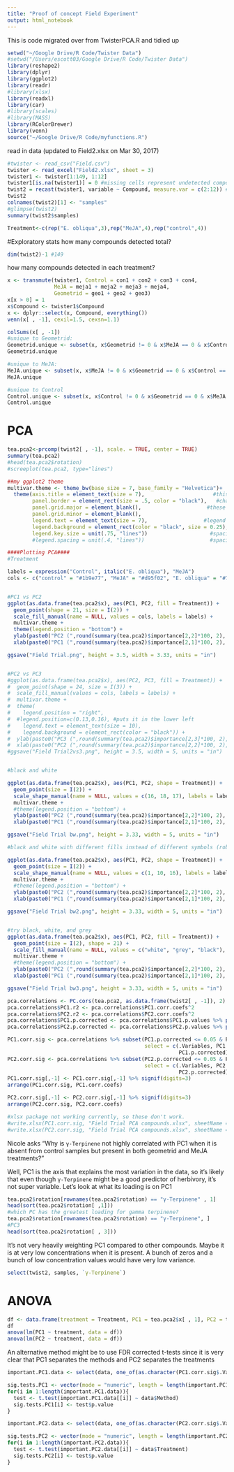 ```yaml
---
title: "Proof of concept Field Experiment"
output: html_notebook
---
```


This is code migrated over from TwisterPCA.R and tidied up
```r
setwd("~/Google Drive/R Code/Twister Data")
#setwd("/Users/escott03/Google Drive/R Code/Twister Data")
library(reshape2)
library(dplyr)
library(ggplot2)
library(readr)
#library(xlsx)
library(readxl)
library(car)
#library(scales)
#library(MASS)
library(RColorBrewer)
library(venn)
source("~/Google Drive/R Code/myfunctions.R")
```

read in data (updated to Field2.xlsx on Mar 30, 2017)
```r
#twister <- read_csv("Field.csv")
twister <- read_excel("Field2.xlsx", sheet = 3)
twister1 <- twister[1:149, 1:12]
twister1[is.na(twister1)] = 0 #missing cells represent undetected compounds
twist2 = recast(twister1, variable ~ Compound, measure.var = c(2:12)) #this transposes the data so each column is a compound, but it re-orders the columns, which I don't like.
twist2
colnames(twist2)[1] <- "samples"
#glimpse(twist2)
summary(twist2$samples)

Treatment<-c(rep("E. obliqua",3),rep("MeJA",4),rep("control",4))
```
#Exploratory stats
how many compounds detected total?

```r
dim(twist2)-1 #149
```
how many compounds detected in each treatment?

```r
x <- transmute(twister1, Control = con1 + con2 + con3 + con4,
               MeJA = meja1 + meja2 + meja3 + meja4,
               Geometrid = geo1 + geo2 + geo3)
x[x > 0] = 1
x$Compound <- twister1$Compound
x <- dplyr::select(x, Compound, everything())
venn(x[ , -1], cexil=1.5, cexsn=1.1)

colSums(x[ , -1])
#unique to Geometrid: 
Geometrid.unique <- subset(x, x$Geometrid != 0 & x$MeJA == 0 & x$Control == 0)
Geometrid.unique

#unique to MeJA:
MeJA.unique <- subset(x, x$MeJA != 0 & x$Geometrid == 0 & x$Control == 0)
MeJA.unique

#unique to Control
Control.unique <- subset(x, x$Control != 0 & x$Geometrid == 0 & x$MeJA == 0)
Control.unique
```
# PCA
```r
tea.pca2<-prcomp(twist2[ , -1], scale. = TRUE, center = TRUE)
summary(tea.pca2)
#head(tea.pca2$rotation)
#screeplot(tea.pca2, type="lines")
```

```r
##my ggplot2 theme
multivar.theme <- theme_bw(base_size = 7, base_family = "Helvetica")+  #this changes the default text size and font
  theme(axis.title = element_text(size = 7),                      #this sets a different font size for the axis labels
        panel.border = element_rect(size = .5, color = "black"),   #change size= here to change border size
        panel.grid.major = element_blank(),                     #these two lines make the grid lines go away
        panel.grid.minor = element_blank(),
        legend.text = element_text(size = 7),                  #legend font size
        legend.background = element_rect(color = "black", size = 0.25),
        legend.key.size = unit(.75, "lines"))                    #spacing between text
        #legend.spacing = unit(.4, "lines"))                     #spacing between legends if > 1

```

```r
####Plotting PCA####
#Treatment

labels = expression("Control", italic("E. obliqua"), "MeJA")
cols <- c("control" = "#1b9e77", "MeJA" = "#d95f02", "E. obliqua" = "#7570b3")


#PC1 vs PC2
ggplot(as.data.frame(tea.pca2$x), aes(PC1, PC2, fill = Treatment)) + 
  geom_point(shape = 21, size = I(2)) + 
  scale_fill_manual(name = NULL, values = cols, labels = labels) +
  multivar.theme + 
  theme(legend.position = "bottom") +
  ylab(paste0("PC2 (",round(summary(tea.pca2)$importance[2,2]*100, 2), "%)")) + 
  xlab(paste0("PC1 (",round(summary(tea.pca2)$importance[2,1]*100, 2), "%)"))

ggsave("Field Trial.png", height = 3.5, width = 3.33, units = "in")


#PC2 vs PC3
#ggplot(as.data.frame(tea.pca2$x), aes(PC2, PC3, fill = Treatment)) + 
#  geom_point(shape = 24, size = I(3)) + 
#  scale_fill_manual(values = cols, labels = labels) +
#  multivar.theme + 
#  theme(
#    legend.position = "right",
#  #legend.position=c(0.13,0.16), #puts it in the lower left
#    legend.text = element_text(size = 10),
#    legend.background = element_rect(color = "black")) +
#  ylab(paste0("PC3 (",round(summary(tea.pca2)$importance[2,3]*100, 2), "%)")) + 
#  xlab(paste0("PC2 (",round(summary(tea.pca2)$importance[2,2]*100, 2), "%)"))
#ggsave("Field Trial2vs3.png", height = 3.5, width = 5, units = "in")


#black and white

ggplot(as.data.frame(tea.pca2$x), aes(PC1, PC2, shape = Treatment)) + 
  geom_point(size = I(2)) + 
  scale_shape_manual(name = NULL, values = c(16, 18, 17), labels = labels) +
  multivar.theme + 
  #theme(legend.position = "bottom") +
  ylab(paste0("PC2 (",round(summary(tea.pca2)$importance[2,2]*100, 2), "%)")) + 
  xlab(paste0("PC1 (",round(summary(tea.pca2)$importance[2,1]*100, 2), "%)"))

ggsave("Field Trial bw.png", height = 3.33, width = 5, units = "in")

#black and white with different fills instead of different symbols (robbat wants this) 

ggplot(as.data.frame(tea.pca2$x), aes(PC1, PC2, shape = Treatment)) + 
  geom_point(size = I(2)) + 
  scale_shape_manual(name = NULL, values = c(1, 10, 16), labels = labels) +
  multivar.theme + 
  #theme(legend.position = "bottom") +
  ylab(paste0("PC2 (",round(summary(tea.pca2)$importance[2,2]*100, 2), "%)")) + 
  xlab(paste0("PC1 (",round(summary(tea.pca2)$importance[2,1]*100, 2), "%)"))

ggsave("Field Trial bw2.png", height = 3.33, width = 5, units = "in")


#try black, white, and grey
ggplot(as.data.frame(tea.pca2$x), aes(PC1, PC2, fill = Treatment)) + 
  geom_point(size = I(2), shape = 21) + 
  scale_fill_manual(name = NULL, values = c("white", "grey", "black"), labels = labels) +
  multivar.theme + 
  #theme(legend.position = "bottom") +
  ylab(paste0("PC2 (",round(summary(tea.pca2)$importance[2,2]*100, 2), "%)")) + 
  xlab(paste0("PC1 (",round(summary(tea.pca2)$importance[2,1]*100, 2), "%)"))

ggsave("Field Trial bw3.png", height = 3.33, width = 5, units = "in")

```

```r
pca.correlations <- PC.cors(tea.pca2, as.data.frame(twist2[ , -1]), 2)
pca.correlations$PC1.r2 <- pca.correlations$PC1.corr.coefs^2
pca.correlations$PC2.r2 <- pca.correlations$PC2.corr.coefs^2
pca.correlations$PC1.p.corrected <- pca.correlations$PC1.p.values %>% p.adjust(method="fdr")
pca.correlations$PC2.p.corrected <- pca.correlations$PC2.p.values %>% p.adjust(method="fdr")

PC1.corr.sig <- pca.correlations %>% subset(PC1.p.corrected <= 0.05 & PC1.r2 >= 0.7, 
                                            select = c(.Variables, PC1.corr.coefs, PC1.r2,
                                                       PC1.p.corrected))
PC2.corr.sig <- pca.correlations %>% subset(PC2.p.corrected <= 0.05 & PC2.r2 >= 0.7,
                                            select = c(.Variables, PC2.corr.coefs, PC2.r2,
                                                       PC2.p.corrected))
PC1.corr.sig[,-1] <- PC1.corr.sig[,-1] %>% signif(digits=3)
arrange(PC1.corr.sig, PC1.corr.coefs)

PC2.corr.sig[,-1] <- PC2.corr.sig[,-1] %>% signif(digits=3)
arrange(PC2.corr.sig, PC2.corr.coefs)

#xlsx package not working currently, so these don't work.
#write.xlsx(PC1.corr.sig, "Field Trial PCA compounds.xlsx", sheetName = "PC1", col.names = TRUE, row.names = FALSE)
#write.xlsx(PC2.corr.sig, "Field Trial PCA compounds.xlsx", sheetName = "PC2", col.names = TRUE, row.names = FALSE, append = TRUE)
```

Nicole asks "Why is `γ-Terpinene` not highly correlated with PC1 when it is absent from control samples but present in both geometrid and MeJA treatments?"

Well, PC1 is the axis that explains the most variation in the data, so it's likely that even though `γ-Terpinene` might be a good predictor of herbivory, it's not super variable. Let's look at what its loading is on PC1

```r
tea.pca2$rotation[rownames(tea.pca2$rotation) == "γ-Terpinene" , 1]
head(sort(tea.pca2$rotation[ ,1]))
#which PC has the greatest loading for gamma terpinene?
tea.pca2$rotation[rownames(tea.pca2$rotation) == "γ-Terpinene", ]
#PC3
head(sort(tea.pca2$rotation[ , 3]))
```
It's not very heavily weighting PC1 compared to other compounds.  Maybe it is at very low concentrations when it is present.  A bunch of zeros and a bunch of low concentration values would have very low variance.

```r
select(twist2, samples, `γ-Terpinene`)
```

# ANOVA

```r
df <- data.frame(treatment = Treatment, PC1 = tea.pca2$x[ , 1], PC2 = tea.pca2$x[ , 2])
df
anova(lm(PC1 ~ treatment, data = df))
anova(lm(PC2 ~ treatment, data = df))
```




An alternative method might be to use FDR corrected t-tests since it is very clear that PC1 separates the methods and PC2 separates the treatments

```r

important.PC1.data <- select(data, one_of(as.character(PC1.corr.sig$.Variables)))

sig.tests.PC1 <- vector(mode = "numeric", length = length(important.PC1.data))
for(i in 1:length(important.PC1.data)){
  test <- t.test(important.PC1.data[[i]] ~ data$Method)
  sig.tests.PC1[i] <- test$p.value
}

important.PC2.data <- select(data, one_of(as.character(PC2.corr.sig$.Variables)))

sig.tests.PC2 <- vector(mode = "numeric", length = length(important.PC2.data))
for(i in 1:length(important.PC2.data)){
  test <- t.test(important.PC2.data[[i]] ~ data$Treatment)
  sig.tests.PC2[i] <- test$p.value
}
```
